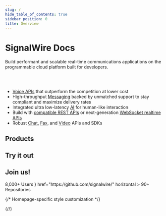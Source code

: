 ```yaml
---
slug: /
hide_table_of_contents: true
sidebar_position: 0
title: Overview
---
```



# SignalWire Docs

<Subtitle>Build performant and scalable real-time communications applications on the programmable cloud platform built for developers.</Subtitle>

<br/><br/>

- [Voice APIs](voice/) that outperform the competition at lower cost
- High-throughput [Messaging](messaging/) backed by unmatched support to stay compliant and maximize delivery rates
- Integrated ultra low-latency [AI](/docs/swml/methods/ai/index.mdx) for human-like interaction
- Build with [compatible REST APIs](/docs/compatibility-api/index.mdx) or next-generation [WebSocket realtime APIs](/sdks/overview/what-is-relay)
- Robust [Chat](chat/), [Fax](fax/), and [Video](video/) APIs and SDKs

## Products

<ProductButtons/>

## Try it out

<UseCases/>

## Join us!


<CardGroup>
  <Card 
    title="Discord Community"
    icon="/landing-assets/images/svg/Discord-Logo-Blurple.svg"
    href="https://discord.com/invite/F2WNYTNjuF"
    horizontal
  >
    8,000+ Users
  </Card>
  <Card 
    title="GitHub"
    icon={<GitHub />}
    href="https://github.com/signalwire/"
    horizontal
  >
    90+ Repositories
  </Card>
</CardGroup>


{/* Homepage-specific style customization */}
<style>{`.pagination-nav{display:none}`}</style>
<style>{`.theme-doc-breadcrumbs{display:none};`}</style>
<style>{`.theme-doc-footer-edit-meta-row{display:none}`}</style>
{/*<style>{`.theme-doc-toc-desktop{visibility:hidden}`}</style>*/}
<style>{`.container{max-width:var(--ifm-container-width)} `}</style>